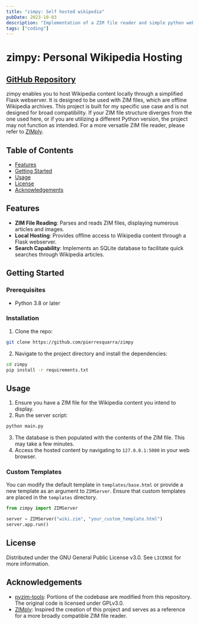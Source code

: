```yaml
---
title: "zimpy: Self hosted wikipedia"
pubDate: 2023-10-03
description: "Implementation of a ZIM file reader and simple python webserver, in order to host your own instance of wikipedia."
tags: ["coding"]
---
```


# zimpy: Personal Wikipedia Hosting

## [GitHub Repository](https://github.com/pierresquarra/zimpy)

zimpy enables you to host Wikipedia content locally through a simplified Flask webserver. It is designed to be used with ZIM files, which are offline Wikipedia archives. This project is built for my specific use case and is not designed for broad compatibility. If your ZIM file structure diverges from the one used here, or if you are utilizing a different Python version, the project may not function as intended. For a more versatile ZIM file reader, please refer to [ZIMply](https://github.com/kimbauters/ZIMply).

## Table of Contents
- [Features](#features)
- [Getting Started](#getting-started)
- [Usage](#usage)
- [License](#license)
- [Acknowledgements](#acknowledgements)

## Features
- **ZIM File Reading**: Parses and reads ZIM files, displaying numerous articles and images.
- **Local Hosting**: Provides offline access to Wikipedia content through a Flask webserver.
- **Search Capability**: Implements an SQLite database to facilitate quick searches through Wikipedia articles.

## Getting Started

### Prerequisites
- Python 3.8 or later

### Installation
1. Clone the repo:
```bash
git clone https://github.com/pierresquarra/zimpy
```
2. Navigate to the project directory and install the dependencies:
```bash
cd zimpy
pip install -r requirements.txt
```

## Usage
1. Ensure you have a ZIM file for the Wikipedia content you intend to display.
2. Run the server script:
```bash
python main.py
```
3. The database is then populated with the contents of the ZIM file. This may take a few minutes.
4. Access the hosted content by navigating to `127.0.0.1:5000` in your web browser.

### Custom Templates
You can modify the default template in `templates/base.html` or provide a new template as an argument to `ZIMServer`. Ensure that custom templates are placed in the `templates` directory.

```python
from zimpy import ZIMServer

server = ZIMServer("wiki.zim", "your_custom_template.html")
server.app.run()
```

## License
Distributed under the GNU General Public License v3.0. See `LICENSE` for more information.

## Acknowledgements
- [pyzim-tools](https://github.com/kymeria/pyzim-tools): Portions of the codebase are modified from this repository. The original code is licensed under GPLv3.0.
- [ZIMply](https://github.com/kimbauters/ZIMply): Inspired the creation of this project and serves as a reference for a more broadly compatible ZIM file reader.
